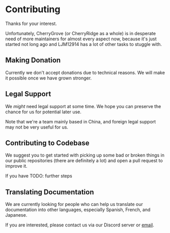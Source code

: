 ﻿# Contributing

Thanks for your interest.

Unfortunately, CherryGrove (or CherryRidge as a whole) is in desperate need of more maintainers for almost every aspect now, because it's just started not long ago and LJM12914 has a lot of other tasks to stuggle with.

## Making Donation

Currently we don't accept donations due to technical reasons. We will make it possible once we have grown stronger.

## Legal Support

We *might* need legal support at some time. We hope you can preserve the chance for us for potential later use.

Note that we're a team mainly based in China, and foreign legal support may not be very useful for us.

## Contributing to Codebase

We suggest you to get started with picking up some bad or broken things in our public repositories (there are definitely a lot) and open a pull request to improve it.

If you have TODO: further steps

## Translating Documentation

We are currently looking for people who can help us translate our documentation into other languages, especially Spanish, French, and Japanese.

If you are interested, please contact us via our Discord server or [email](mailto:contact@cherrygrove.dev).
